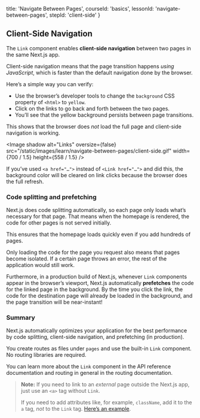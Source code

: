
  title: 'Navigate Between Pages',
  courseId: 'basics',
  lessonId: 'navigate-between-pages',
  stepId: 'client-side'
}

## Client-Side Navigation

The `Link` component enables **client-side navigation** between two pages in the same Next.js app.

Client-side navigation means that the page transition happens _using JavaScript_, which is faster than the default navigation done by the browser.

Here’s a simple way you can verify:

- Use the browser’s developer tools to change the `background` CSS property of `<html>` to `yellow`.
- Click on the links to go back and forth between the two pages.
- You’ll see that the yellow background persists between page transitions.

This shows that the browser does _not_ load the full page and client-side navigation is working.

<Image
  shadow
  alt="Links"
  oversize={false}
  src="/static/images/learn/navigate-between-pages/client-side.gif"
  width={700 / 1.5}
  height={558 / 1.5}
/>

If you’ve used `<a href="…">` instead of `<Link href="…">` and did this, the background color will be cleared on link clicks because the browser does the full refresh.

### Code splitting and prefetching

Next.js does code splitting automatically, so each page only loads what’s necessary for that page. That means when the homepage is rendered, the code for other pages is not served initially.

This ensures that the homepage loads quickly even if you add hundreds of pages.

Only loading the code for the page you request also means that pages become isolated. If a certain page throws an error, the rest of the application would still work.

Furthermore, in a production build of Next.js, whenever `Link` components appear in the browser’s viewport, Next.js automatically **prefetches** the code for the linked page in the background. By the time you click the link, the code for the destination page will already be loaded in the background, and the page transition will be near-instant!

### Summary

Next.js automatically optimizes your application for the best performance by code splitting, client-side navigation, and prefetching (in production).

You create routes as files under `pages` and use the built-in `Link` component. No routing libraries are required.

You can learn more about the `Link` component <Link href="/docs/[...slug]" as="/docs/api-reference/next/link"><a>in the API reference documentation</a></Link> and routing in general <Link href="/docs/[...slug]" as="/docs/routing/introduction"><a>in the routing documentation</a></Link>.

> **Note:** If you need to link to an <em>external</em> page outside the Next.js app, just use an `<a>` tag without `Link`.
>
> If you need to add attributes like, for example, `className`, add it to the `a` tag, _not_ to the `Link` tag. [Here’s an example](https://github.com/zeit/next-learn-starter/blob/master/snippets/link-classname-example.js).

